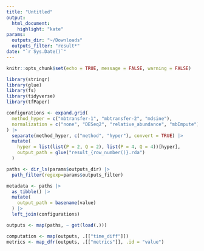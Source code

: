 ```yaml
---
title: "Untitled"
output: 
  html_document:
    highlight: "kate"
params:
  outputs_dir: "~/Downloads"
  outputs_filter: "result*"
date: "`r Sys.Date()`"
---
```


```r
knitr::opts_chunk$set(echo = TRUE, message = FALSE, warning = FALSE)
```

```r
library(stringr)
library(glue)
library(fs)
library(tidyverse)
library(tfPaper)
```

```r
configurations <- expand.grid(
  method_hyper = c("mbtransfer-1", "mbtransfer-2", "mdsine"),
  normalization = c("none", "DESeq2", "relative_abundance", "mbImpute")
) |>
  separate(method_hyper, c("method", "hyper"), convert = TRUE) |>
  mutate(
    hyper = list(list(P = 2, Q = 2), list(P = 4, Q = 4))[hyper],
    output_path = glue("result_{row_number()}.rda")
  )
```

```r
paths <- dir_ls(params$outputs_dir) |>
  path_filter(regexp=params$outputs_filter)

metadata <- paths |>
  as_tibble() |>
  mutate(
    output_path = basename(value)
  ) |>
  left_join(configurations)

outputs <- map(paths, ~ get(load(.)))
```

```r
computation <- map(outputs, .[["time_diff"]])
metrics <- map_dfr(outputs, .[["metrics"]], .id = "value")
```
